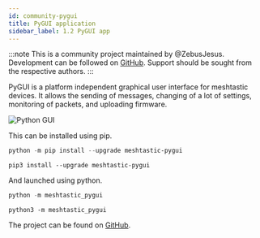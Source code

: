 ```yaml
---
id: community-pygui
title: PyGUI application
sidebar_label: 1.2 PyGUI app
---
```


:::note
This is a community project maintained by @ZebusJesus.
Development can be followed on [GitHub](https://github.com/ZebusJesus/Meshtastic-PyGUI).
Support should be sought from the respective authors.
:::

PyGUI is a platform independent graphical user interface for meshtastic devices. It allows the sending of messages, changing of a lot of settings, monitoring of packets, and uploading firmware.

![Python GUI](/img/pygui.jpg)

This can be installed using pip.

```powershell title="Windows"
python -m pip install --upgrade meshtastic-pygui
```

```shell title="MacOS/Linux"
pip3 install --upgrade meshtastic-pygui
```

And launched using python.

```powershell title="Windows"
python -m meshtastic_pygui
```

```shell title="MacOS/Linux"
python3 -m meshtastic_pygui
```

The project can be found on [GitHub](https://github.com/ZebusJesus/Meshtastic-PyGUI).
